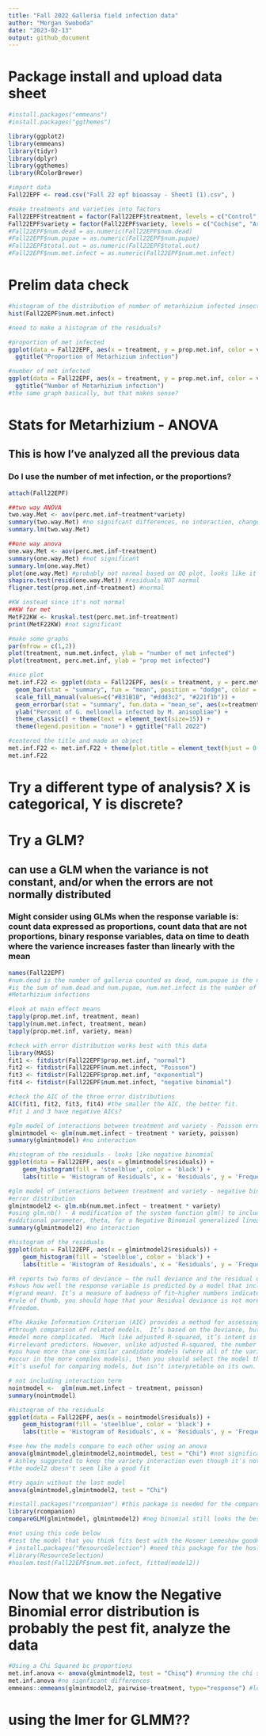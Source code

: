 ```yaml
---
title: "Fall 2022 Galleria field infection data"
author: "Morgan Swoboda"
date: "2023-02-13"
output: github_document
---
```


# Package install and upload data sheet
```r

#install.packages("emmeans")
#install.packages("ggthemes")

library(ggplot2)
library(emmeans)
library(tidyr)
library(dplyr)
library(ggthemes)
library(RColorBrewer)

#import data
Fall22EPF <- read.csv("Fall 22 epf bioassay - Sheet1 (1).csv", )

#make treatments and varieties into factors
Fall22EPF$treatment = factor(Fall22EPF$treatment, levels = c("Control", "10Met", "10Bb"))
Fall22EPF$variety = factor(Fall22EPF$variety, levels = c("Cochise", "Armani"))
#Fall22EPF$num.dead = as.numeric(Fall22EPF$num.dead)
#Fall22EPF$num.pupae = as.numeric(Fall22EPF$num.pupae)
#Fall22EPF$total.out = as.numeric(Fall22EPF$total.out)
#Fall22EPF$num.met.infect = as.numeric(Fall22EPF$num.met.infect)
```

# Prelim data check
```r
#histogram of the distribution of number of metarhizium infected insects
hist(Fall22EPF$num.met.infect)

#need to make a histogram of the residuals?

#proportion of met infected
ggplot(data = Fall22EPF, aes(x = treatment, y = prop.met.inf, color = variety)) + geom_boxplot() + 
  ggtitle("Proportion of Metarhizium infection")

#number of met infected
ggplot(data = Fall22EPF, aes(x = treatment, y = prop.met.inf, color = variety)) + geom_boxplot() + 
  ggtitle("Number of Metarhizium infection")
#the same graph basically, but that makes sense?
```

# Stats for Metarhizium - ANOVA
## This is how I've analyzed all the previous data
### Do I use the number of met infection, or the proportions?
```r
attach(Fall22EPF)

##two way ANOVA
two.way.Met <- aov(perc.met.inf~treatment*variety)
summary(two.way.Met) #no signifcant differences, no interaction, change to one way model instead?
summary.lm(two.way.Met)

##one way anova
one.way.Met <- aov(perc.met.inf~treatment)
summary(one.way.Met) #not significant
summary.lm(one.way.Met)
plot(one.way.Met) #probably not normal based on QQ plot, looks like it's exponential?
shapiro.test(resid(one.way.Met)) #residuals NOT normal
fligner.test(prop.met.inf~treatment) #normal

#KW instead since it's not normal
##KW for met
MetF22KW <- kruskal.test(perc.met.inf~treatment)
print(MetF22KW) #not significant

#make some graphs
par(mfrow = c(1,2))
plot(treatment, num.met.infect, ylab = "number of met infected")
plot(treatment, perc.met.inf, ylab = "prop met infected")

#nice plot
met.inf.F22 <- ggplot(data = Fall22EPF, aes(x = treatment, y = perc.met.inf, fill = treatment)) + 
  geom_bar(stat = "summary", fun = "mean", position = "dodge", color = "black") + 
  scale_fill_manual(values=c("#B31B1B", "#ddd3c2", "#221f1b")) +
  geom_errorbar(stat = "summary", fun.data = "mean_se", aes(x=treatment), position = "dodge", width = 0.5) + 
  ylab("Percent of G. mellonella infected by M. anisopliae") + 
  theme_classic() + theme(text = element_text(size=15)) + 
  theme(legend.position = "none") + ggtitle("Fall 2022")

#centered the title and made an object
met.inf.F22 <- met.inf.F22 + theme(plot.title = element_text(hjust = 0.5))
met.inf.F22

```

# Try a different type of analysis? X is categorical, Y is discrete?

# Try a GLM?
## can use a GLM when the variance is not constant, and/or when the errors are not normally distributed
### Might consider using GLMs when the response variable is: count data expressed as proportions, count data that are not proportions, binary response variables, data on time to death where the varience increases faster than linearly with the mean
```r
names(Fall22EPF) 
#num.dead is the number of galleria counted as dead, num.pupae is the number that pupated, total.out
#is the sum of num.dead and num.pupae, num.met.infect is the number of galleria that exhibited
#Metarhizium infections

#look at main effect means
tapply(prop.met.inf, treatment, mean)
tapply(num.met.infect, treatment, mean)
tapply(prop.met.inf, variety, mean)

#check with error distribution works best with this data
library(MASS)
fit1 <- fitdistr(Fall22EPF$prop.met.inf, "normal")
fit2 <- fitdistr(Fall22EPF$num.met.infect, "Poisson")
fit3 <- fitdistr(Fall22EPF$prop.met.inf, "exponential")
fit4 <- fitdistr(Fall22EPF$num.met.infect, "negative binomial")

#check the AIC of the three error distributions
AIC(fit1, fit2, fit3, fit4) #the smaller the AIC, the better fit. 
#fit 1 and 3 have negative AICs?

#glm model of interactions between treatment and variety - Poisson error distribution
glmintmodel <- glm(num.met.infect ~ treatment * variety, poisson)
summary(glmintmodel) #no interaction

#histogram of the residuals - looks like negative binomial
ggplot(data = Fall22EPF, aes(x = glmintmodel$residuals)) +
    geom_histogram(fill = 'steelblue', color = 'black') +
    labs(title = 'Histogram of Residuals', x = 'Residuals', y = 'Frequency')

#glm model of interactions between treatment and variety - negative binomial
#error distribution
glmintmodel2 <- glm.nb(num.met.infect ~ treatment * variety) 
#using glm.nb() - A modification of the system function glm() to include estimation of the 
#additional parameter, theta, for a Negative Binomial generalized linear model.
summary(glmintmodel2) #no interaction

#histogram of the residuals
ggplot(data = Fall22EPF, aes(x = glmintmodel2$residuals)) +
    geom_histogram(fill = 'steelblue', color = 'black') +
    labs(title = 'Histogram of Residuals', x = 'Residuals', y = 'Frequency')

#R reports two forms of deviance – the null deviance and the residual deviance. The null deviance
#shows how well the response variable is predicted by a model that includes only the intercept
#(grand mean). It’s a measure of badness of fit–higher numbers indicate worse fit.  As a general
#rule of thumb, you should hope that your Residual deviance is not more than twice your degrees of
#freedom.

#The Akaike Information Criterion (AIC) provides a method for assessing the quality of your model 
#through comparison of related models.  It’s based on the Deviance, but penalizes you for making the
#model more complicated.  Much like adjusted R-squared, it’s intent is to prevent you from including
#irrelevant predictors. However, unlike adjusted R-squared, the number itself is not meaningful. If
#you have more than one similar candidate models (where all of the variables of the simpler model
#occur in the more complex models), then you should select the model that has the smallest AIC. So
#it’s useful for comparing models, but isn’t interpretable on its own.

# not including interaction term 
nointmodel <-  glm(num.met.infect ~ treatment, poisson)
summary(nointmodel)

#histogram of the residuals
ggplot(data = Fall22EPF, aes(x = nointmodel$residuals)) +
    geom_histogram(fill = 'steelblue', color = 'black') +
    labs(title = 'Histogram of Residuals', x = 'Residuals', y = 'Frequency')

#see how the models compare to each other using an anova
anova(glmintmodel,glmintmodel2,nointmodel, test = "Chi") #not significantly different, so we're ok using the model2?
# Ashley suggested to keep the variety interaction even though it's not significant
#the model2 doesn't seem like a good fit

#try again without the last model
anova(glmintmodel,glmintmodel2, test = "Chi")

#install.packages("rcompanion") #this package is needed for the compareGLM function to compare model fits
library(rcompanion)
compareGLM(glmintmodel, glmintmodel2) #neg binomial still looks the best?

#not using this code below
#test the model that you think fits best with the Hosmer Lemeshow goodness of fit test.
# install.packages("ResourceSelection") #need this package for the hoslem.test() function.
#library(ResourceSelection)
#hoslem.test(Fall22EPF$num.met.infect, fitted(model2))
```

# Now that we know the Negative Binomial error distribution is probably the pest fit, analyze the data
```r
#Using a Chi Squared bc proportions
met.inf.anova <- anova(glmintmodel2, test = "Chisq") #running the chi sqaured test
met.inf.anova #no signficant differences
emmeans::emmeans(glmintmodel2, pairwise~treatment, type="response") #looking at mean comparisons, no signficant differences
```
# using the lmer for GLMM??
```r

```

